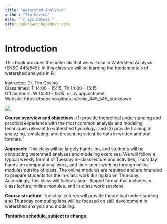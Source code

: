 ```yaml
--- 
title: "Watershed Analysis"
author: "Tim Covino"
date: "`r Sys.Date()`"
site: bookdown::bookdown_site
---
```


# Introduction

This book provides the materials that we will use in Watershed Analysis (ENSC 445/545). In this class we will be learning the fundamentals of watershed analysis in R. 

Instructor: Dr. Tim Covino\
Class times: T 14:00 – 15:15; Th 14:00 – 15:15\
Office hours: W 14:00 - 15:15; or by appointment\
Website: https://tpcovino.github.io/ensc_445_545_bookdown

![](images/big-hole-river-lead.jpeg)

**Course overview and objectives**: (1) provide theoretical understanding and practical experience with the most common analysis and modeling techniques relevant to watershed hydrology; and (2) provide training in analyzing, simulating, and presenting scientific data in written and oral formats.

**Approach**: This class will be largely hands-on, and students will be conducting watershed analyses and modeling exercises. We will follow a typical weekly format of Tuesday in-class lecture and activities, Thursday hands-on computational work, and time spent working through online modules outside of class. The online modules are required and are intended to prepare students for the in-class work during lab on Thursday. Accordingly, this class will follow a semi-flipped format that includes in-class lecture, online modules, and in-class work sessions.

**Course structure**: Tuesday lectures will provide theoretical understanding and Thursday computing labs will be focused on skill development in watershed analysis and modeling.
 
**Tentative schedule, subject to change**:
